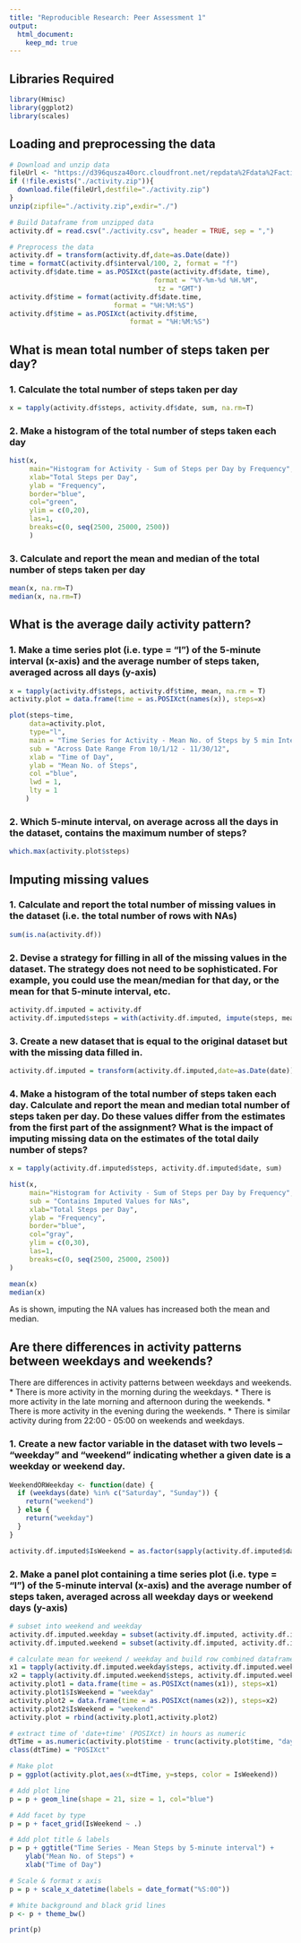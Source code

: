 ```yaml
---
title: "Reproducible Research: Peer Assessment 1"
output: 
  html_document:
    keep_md: true
---
```

## Libraries Required
```r
library(Hmisc)
library(ggplot2)
library(scales)
```


## Loading and preprocessing the data
```r

# Download and unzip data
fileUrl <- "https://d396qusza40orc.cloudfront.net/repdata%2Fdata%2Factivity.zip"
if (!file.exists("./activity.zip")){
  download.file(fileUrl,destfile="./activity.zip")
}
unzip(zipfile="./activity.zip",exdir="./")

# Build Dataframe from unzipped data
activity.df = read.csv("./activity.csv", header = TRUE, sep = ",")

# Preprocess the data
activity.df = transform(activity.df,date=as.Date(date))
time = formatC(activity.df$interval/100, 2, format = "f")
activity.df$date.time = as.POSIXct(paste(activity.df$date, time), 
                                    format = "%Y-%m-%d %H.%M", 
                                     tz = "GMT")
activity.df$time = format(activity.df$date.time, 
                          format = "%H:%M:%S")
activity.df$time = as.POSIXct(activity.df$time, 
                              format = "%H:%M:%S")

```


## What is mean total number of steps taken per day?

### 1. Calculate the total number of steps taken per day
```r
x = tapply(activity.df$steps, activity.df$date, sum, na.rm=T) 
```

### 2. Make a histogram of the total number of steps taken each day
```r

hist(x, 
     main="Histogram for Activity - Sum of Steps per Day by Frequency", 
     xlab="Total Steps per Day", 
     ylab = "Frequency",
     border="blue", 
     col="green",
     ylim = c(0,20),
     las=1,
     breaks=c(0, seq(2500, 25000, 2500))
     )

```

### 3. Calculate and report the mean and median of the total number of steps taken per day
```r

mean(x, na.rm=T)
median(x, na.rm=T)
```

## What is the average daily activity pattern?

### 1. Make a time series plot (i.e. type = "l") of the 5-minute interval (x-axis) and the average number of steps taken, averaged across all days (y-axis)
```r
x = tapply(activity.df$steps, activity.df$time, mean, na.rm = T) 
activity.plot = data.frame(time = as.POSIXct(names(x)), steps=x)

plot(steps~time,
     data=activity.plot,
     type="l",
     main = "Time Series for Activity - Mean No. of Steps by 5 min Interval",
     sub = "Across Date Range From 10/1/12 - 11/30/12",
     xlab = "Time of Day",
     ylab = "Mean No. of Steps",
     col ="blue",
     lwd = 1,
     lty = 1
    )
```

### 2. Which 5-minute interval, on average across all the days in the dataset, contains the maximum number of steps?
```r
which.max(activity.plot$steps)
```

## Imputing missing values
### 1. Calculate and report the total number of missing values in the dataset (i.e. the total number of rows with NAs)
```r
sum(is.na(activity.df))
```

### 2. Devise a strategy for filling in all of the missing values in the dataset. The strategy does not need to be sophisticated. For example, you could use the mean/median for that day, or the mean for that 5-minute interval, etc.
```r
activity.df.imputed = activity.df
activity.df.imputed$steps = with(activity.df.imputed, impute(steps, mean))
```

### 3. Create a new dataset that is equal to the original dataset but with the missing data filled in.
```r

activity.df.imputed = transform(activity.df.imputed,date=as.Date(date))
```

### 4. Make a histogram of the total number of steps taken each day. Calculate and report the mean and median total number of steps taken per day. Do these values differ from the estimates from the first part of the assignment? What is the impact of imputing missing data on the estimates of the total daily number of steps?

```r
x = tapply(activity.df.imputed$steps, activity.df.imputed$date, sum)

hist(x, 
     main="Histogram for Activity - Sum of Steps per Day by Frequency", 
     sub = "Contains Imputed Values for NAs",
     xlab="Total Steps per Day", 
     ylab = "Frequency",
     border="blue", 
     col="gray",
     ylim = c(0,30),
     las=1,
     breaks=c(0, seq(2500, 25000, 2500))
)

mean(x)
median(x)

```

As is shown, imputing the NA values has increased both the mean and median.

## Are there differences in activity patterns between weekdays and weekends?
There are differences in activity patterns between weekdays and weekends. 
* There is more activity in the morning during the weekdays.
* There is more activity in the late morning and afternoon during the weekends.
* There is more activity in the evening during the weekends.
* There is similar activity during from 22:00 - 05:00 on weekends and weekdays.

### 1. Create a new factor variable in the dataset with two levels – “weekday” and “weekend” indicating whether a given date is a weekday or weekend day.
```r
WeekendORWeekday <- function(date) {
  if (weekdays(date) %in% c("Saturday", "Sunday")) {
    return("weekend")
  } else {
    return("weekday")
  }
}

activity.df.imputed$IsWeekend = as.factor(sapply(activity.df.imputed$date.time, WeekendORWeekday))

```

### 2. Make a panel plot containing a time series plot (i.e. type = "l") of the 5-minute interval (x-axis) and the average number of steps taken, averaged across all weekday days or weekend days (y-axis)
```r
# subset into weekend and weekday
activity.df.imputed.weekday = subset(activity.df.imputed, activity.df.imputed$IsWeekend == "weekday")
activity.df.imputed.weekend = subset(activity.df.imputed, activity.df.imputed$IsWeekend == "weekend")

# calculate mean for weekend / weekday and build row combined dataframe
x1 = tapply(activity.df.imputed.weekday$steps, activity.df.imputed.weekday$time, mean) 
x2 = tapply(activity.df.imputed.weekend$steps, activity.df.imputed.weekend$time, mean)
activity.plot1 = data.frame(time = as.POSIXct(names(x1)), steps=x1)
activity.plot1$IsWeekend = "weekday"
activity.plot2 = data.frame(time = as.POSIXct(names(x2)), steps=x2)
activity.plot2$IsWeekend = "weekend"
activity.plot = rbind(activity.plot1,activity.plot2)

# extract time of 'date+time' (POSIXct) in hours as numeric
dtTime = as.numeric(activity.plot$time - trunc(activity.plot$time, "days"))/ 3600
class(dtTime) = "POSIXct"

# Make plot
p = ggplot(activity.plot,aes(x=dtTime, y=steps, color = IsWeekend))

# Add plot line
p = p + geom_line(shape = 21, size = 1, col="blue") 

# Add facet by type
p = p + facet_grid(IsWeekend ~ .)

# Add plot title & labels
p = p + ggtitle("Time Series - Mean Steps by 5-minute interval") + 
    ylab("Mean No. of Steps") +
    xlab("Time of Day")

# Scale & format x axis
p = p + scale_x_datetime(labels = date_format("%S:00")) 

# White background and black grid lines
p <- p + theme_bw()

print(p)  

```





